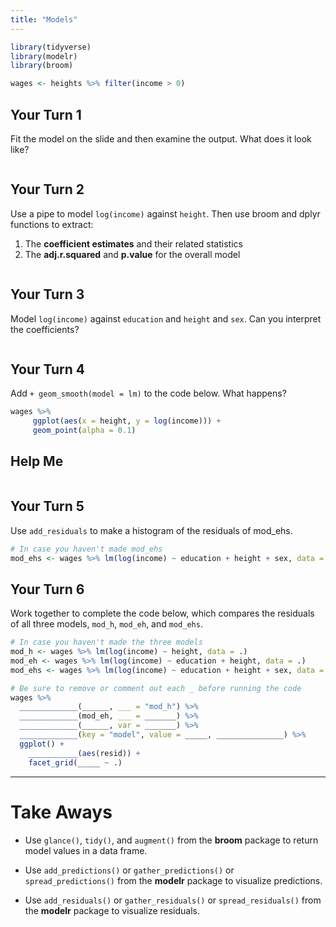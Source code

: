 ```yaml
---
title: "Models"
---
```


```r
library(tidyverse)
library(modelr)
library(broom)

wages <- heights %>% filter(income > 0)
```

## Your Turn 1

Fit the model on the slide and then examine the output. What does it look like?

```r

```

## Your Turn 2

Use a pipe to model `log(income)` against `height`. Then use broom and dplyr functions to extract:

1. The **coefficient estimates** and their related statistics 
2. The **adj.r.squared** and **p.value** for the overall model

```r

```


## Your Turn 3

Model `log(income)` against `education` and `height` and `sex`. Can you interpret the coefficients?

```r

```

## Your Turn 4

Add `+ geom_smooth(model = lm)` to the code below. What happens?

```r
wages %>%
     ggplot(aes(x = height, y = log(income))) +
     geom_point(alpha = 0.1)
```

## Help Me

```r

```


## Your Turn 5

Use `add_residuals` to make a histogram of the residuals of mod_ehs.

```r
# In case you haven't made mod_ehs
mod_ehs <- wages %>% lm(log(income) ~ education + height + sex, data = .)

```

## Your Turn 6

Work together to complete the code below, which compares the residuals of all three models, `mod_h`, `mod_eh`, and `mod_ehs`.

```r

# In case you haven't made the three models
mod_h <- wages %>% lm(log(income) ~ height, data = .)
mod_eh <- wages %>% lm(log(income) ~ education + height, data = .)
mod_ehs <- wages %>% lm(log(income) ~ education + height + sex, data = .)

# Be sure to remove or comment out each _ before running the code
wages %>% 
  _____________(______, ___ = "mod_h") %>% 
  _____________(mod_eh, ___ = _______) %>% 
  _____________(______, var = _______) %>% 
  _____________(key = "model", value = _____, _______________) %>%     
  ggplot() +
    ___________(aes(resid)) +
    facet_grid(_____ ~ .)
```

***

# Take Aways

* Use `glance()`, `tidy()`, and `augment()` from the **broom** package to return model values in a data frame.

* Use `add_predictions()` or `gather_predictions()` or `spread_predictions()` from the **modelr** package to visualize predictions.

* Use `add_residuals()` or `gather_residuals()` or `spread_residuals()` from the **modelr** package to visualize residuals.
